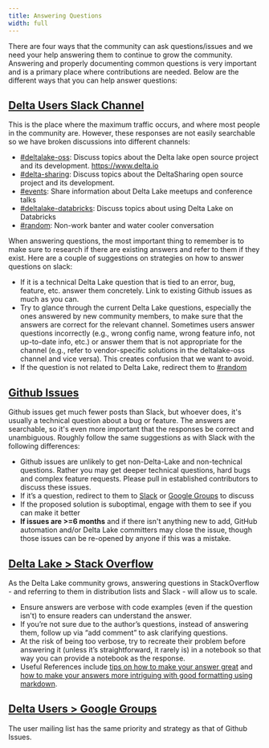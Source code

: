 ```yaml
---
title: Answering Questions
width: full
---
```


There are four ways that the community can ask questions/issues and we need your help answering them to continue to grow the community. Answering and properly documenting common questions is very important and is a primary place where contributions are needed. Below are the different ways that you can help answer questions:

## [Delta Users Slack Channel](https://dbricks.co/delta-users-slack)

This is the place where the maximum traffic occurs, and where most people in the community are. However, these responses are not easily searchable so we have broken discussions into different channels:

- [#deltalake-oss](https://delta-users.slack.com/archives/CJ70UCSHM): Discuss topics about the Delta lake open source project and its development. https://www.delta.io
- [#delta-sharing](https://delta-users.slack.com/archives/C023H5LS51P): Discuss topics about the DeltaSharing open source project and its development.
- [#events](https://delta-users.slack.com/archives/CM7HUSLSG): Share information about Delta Lake meetups and conference talks
- [#deltalake-databricks](https://delta-users.slack.com/archives/CGK79PLV6): Discuss topics about using Delta Lake on Databricks
- [#random](https://delta-users.slack.com/archives/CG9LR6M4G): Non-work banter and water cooler conversation

When answering questions, the most important thing to remember is to make sure to research if there are existing answers and refer to them if they exist. Here are a couple of suggestions on strategies on how to answer questions on slack:

- If it is a technical Delta Lake question that is tied to an error, bug, feature, etc. answer them concretely. Link to existing Github issues as much as you can.
- Try to glance through the current Delta Lake questions, especially the ones answered by new community members, to make sure that the answers are correct for the relevant channel. Sometimes users answer questions incorrectly (e.g., wrong config name, wrong feature info, not up-to-date info, etc.) or answer them that is not appropriate for the channel (e.g., refer to vendor-specific solutions in the deltalake-oss channel and vice versa). This creates confusion that we want to avoid.
- If the question is not related to Delta Lake, redirect them to [#random](https://delta-users.slack.com/archives/CG9LR6M4G)

## [Github Issues](https://github.com/delta-io/delta/issues)

Github issues get much fewer posts than Slack, but whoever does, it's usually a technical question about a bug or feature. The answers are searchable, so it's even more important that the responses be correct and unambiguous. Roughly follow the same suggestions as with Slack with the following differences:

- Github issues are unlikely to get non-Delta-Lake and non-technical questions. Rather you may get deeper technical questions, hard bugs and complex feature requests. Please pull in established contributors to discuss these issues.
- If it’s a question, redirect to them to [Slack](https://delta-users.slack.com/) or [Google Groups](https://groups.google.com/g/delta-users) to discuss
- If the proposed solution is suboptimal, engage with them to see if you can make it better
- **If issues are >=6 months** and if there isn't anything new to add, GitHub automation and/or Delta Lake committers may close the issue, though those issues can be re-opened by anyone if this was a mistake.

## [Delta Lake > Stack Overflow](https://stackoverflow.com/questions/tagged/delta-lake)

As the Delta Lake community grows, answering questions in StackOverflow - and referring to them in distribution lists and Slack - will allow us to scale.

- Ensure answers are verbose with code examples (even if the question isn't) to ensure readers can understand the answer.
- If you’re not sure due to the author’s questions, instead of answering them, follow up via “add comment” to ask clarifying questions.
- At the risk of being too verbose, try to recreate their problem before answering it (unless it’s straightforward, it rarely is) in a notebook so that way you can provide a notebook as the response.
- Useful References include [tips on how to make your answer great](https://stackoverflow.com/help/how-to-answer) and [how to make your answers more intriguing with good formatting using markdown](https://stackoverflow.com/editing-help).

## [Delta Users > Google Groups](https://groups.google.com/g/delta-users)

The user mailing list has the same priority and strategy as that of Github Issues.
